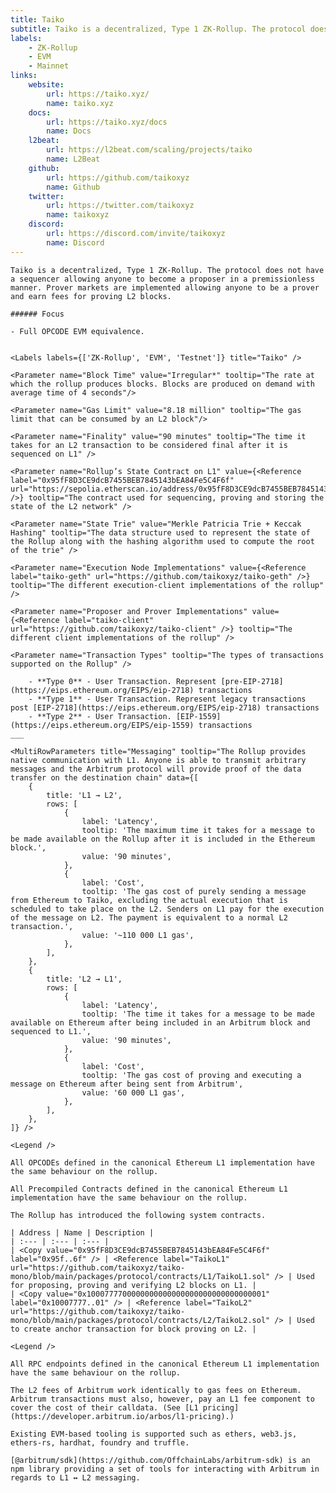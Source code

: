 ```yaml
---
title: Taiko
subtitle: Taiko is a decentralized, Type 1 ZK-Rollup. The protocol does not have a sequencer allowing anyone to become a proposer in a premissionless manner. Prover markets are implemented allowing anyone to be a prover and earn fees for proving L2 blocks.
labels:
    - ZK-Rollup
    - EVM
    - Mainnet
links:
    website:
        url: https://taiko.xyz/
        name: taiko.xyz
    docs:
        url: https://taiko.xyz/docs
        name: Docs
    l2beat:
        url: https://l2beat.com/scaling/projects/taiko
        name: L2Beat
    github:
        url: https://github.com/taikoxyz
        name: Github
    twitter:
        url: https://twitter.com/taikoxyz
        name: taikoxyz
    discord:
        url: https://discord.com/invite/taikoxyz
        name: Discord
---
```


<Section title="Overview">

    Taiko is a decentralized, Type 1 ZK-Rollup. The protocol does not have a sequencer allowing anyone to become a proposer in a premissionless manner. Prover markets are implemented allowing anyone to be a prover and earn fees for proving L2 blocks.
    
    ###### Focus

    - Full OPCODE EVM equivalence.


    <Labels labels={['ZK-Rollup', 'EVM', 'Testnet']} title="Taiko" />

</Section>

<Section title="General">

    <Parameter name="Block Time" value="Irregular*" tooltip="The rate at which the rollup produces blocks. Blocks are produced on demand with average time of 4 seconds"/>

    <Parameter name="Gas Limit" value="8.18 million" tooltip="The gas limit that can be consumed by an L2 block"/>

    <Parameter name="Finality" value="90 minutes" tooltip="The time it takes for an L2 transaction to be considered final after it is sequenced on L1" />

    <Parameter name="Rollup’s State Contract on L1" value={<Reference label="0x95fF8D3CE9dcB7455BEB7845143bEA84Fe5C4F6f" url="https://sepolia.etherscan.io/address/0x95fF8D3CE9dcB7455BEB7845143bEA84Fe5C4F6f" />} tooltip="The contract used for sequencing, proving and storing the state of the L2 network" />

    <Parameter name="State Trie" value="Merkle Patricia Trie + Keccak Hashing" tooltip="The data structure used to represent the state of the Rollup along with the hashing algorithm used to compute the root of the trie" />

    <Parameter name="Execution Node Implementations" value={<Reference label="taiko-geth" url="https://github.com/taikoxyz/taiko-geth" />} tooltip="The different execution-client implementations of the rollup" />
    
    <Parameter name="Proposer and Prover Implementations" value={<Reference label="taiko-client" url="https://github.com/taikoxyz/taiko-client" />} tooltip="The different client implementations of the rollup" />

    <Parameter name="Transaction Types" tooltip="The types of transactions supported on the Rollup" />

        - **Type 0** - User Transaction. Represent [pre-EIP-2718](https://eips.ethereum.org/EIPS/eip-2718) transactions
        - **Type 1** - User Transaction. Represent legacy transactions post [EIP-2718](https://eips.ethereum.org/EIPS/eip-2718) transactions
        - **Type 2** - User Transaction. [EIP-1559](https://eips.ethereum.org/EIPS/eip-1559) transactions
    ___

    <MultiRowParameters title="Messaging" tooltip="The Rollup provides native communication with L1. Anyone is able to transmit arbitrary messages and the Arbitrum protocol will provide proof of the data transfer on the destination chain" data={[
        {
            title: 'L1 → L2',
            rows: [
                {
                    label: 'Latency',
                    tooltip: 'The maximum time it takes for a message to be made available on the Rollup after it is included in the Ethereum block.',
                    value: '90 minutes',
                },
                {
                    label: 'Cost',
                    tooltip: 'The gas cost of purely sending a message from Ethereum to Тaiko, excluding the actual execution that is scheduled to take place on the L2. Senders on L1 pay for the execution of the message on L2. The payment is equivalent to a normal L2 transaction.',
                    value: '~110 000 L1 gas',
                },
            ],
        },
        {
            title: 'L2 → L1',
            rows: [
                {
                    label: 'Latency',
                    tooltip: 'The time it takes for a message to be made available on Ethereum after being included in an Arbitrum block and sequenced to L1.',
                    value: '90 minutes',
                },
                {
                    label: 'Cost',
                    tooltip: 'The gas cost of proving and executing a message on Ethereum after being sent from Arbitrum',
                    value: '60 000 L1 gas',
                },
            ],
        },
    ]} />

</Section>

<Section title="OPCODEs">

    <Legend />

    All OPCODEs defined in the canonical Ethereum L1 implementation have the same behaviour on the rollup.

</Section>

<Section title="Precompiled Contracts">

    All Precompiled Contracts defined in the canonical Ethereum L1 implementation have the same behaviour on the rollup.

</Section>

<Section title="System Contracts">

    The Rollup has introduced the following system contracts.

    | Address | Name | Description |
    | :--- | :--- | :--- |
    | <Copy value="0x95fF8D3CE9dcB7455BEB7845143bEA84Fe5C4F6f" label="0x95f..6f" /> | <Reference label="TaikoL1" url="https://github.com/taikoxyz/taiko-mono/blob/main/packages/protocol/contracts/L1/TaikoL1.sol" /> | Used for proposing, proving and verifying L2 blocks on L1. |
    | <Copy value="0x1000777700000000000000000000000000000001" label="0x10007777..01" /> | <Reference label="TaikoL2" url="https://github.com/taikoxyz/taiko-mono/blob/main/packages/protocol/contracts/L2/TaikoL2.sol" /> | Used to create anchor transaction for block proving on L2. |

</Section>

<Section title="RPC-API">

    <Legend />

    All RPC endpoints defined in the canonical Ethereum L1 implementation have the same behaviour on the rollup.

</Section>

<Section title="Transaction Fees">

    The L2 fees of Arbitrum work identically to gas fees on Ethereum. Arbitrum transactions must also, however, pay an L1 fee component to cover the cost of their calldata. (See [L1 pricing](https://developer.arbitrum.io/arbos/l1-pricing).)

</Section>

<Section title="Tools">

    Existing EVM-based tooling is supported such as ethers, web3.js, ethers-rs, hardhat, foundry and truffle.

    [@arbitrum/sdk](https://github.com/OffchainLabs/arbitrum-sdk) is an npm library providing a set of tools for interacting with Arbitrum in regards to L1 ↔ L2 messaging.

</Section>
